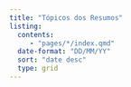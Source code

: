 ```yaml
---
title: "Tópicos dos Resumos"
listing:
  contents:
     - "pages/*/index.qmd"
  date-format: "DD/MM/YY"
  sort: "date desc"
  type: grid
---
```

